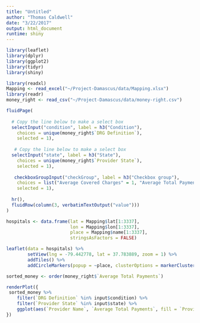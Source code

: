 ```yaml
---
title: "Untitled"
author: "Thomas Caldwell"
date: "3/22/2017"
output: html_document
runtime: shiny
---
```


```r
library(leaflet)
library(dplyr)
library(ggplot2)
library(tidyr)
library(shiny)
```

```r
library(readxl)
Mapping <- read_excel("~/Project-Damascus/data/Mapping.xlsx")
library(readr)
money_right <- read_csv("~/Project-Damascus/data/money-right.csv")
```

```r
fluidPage(
    
  # Copy the line below to make a select box 
  selectInput("condition", label = h3("Condition"), 
    choices = unique(money_right$`DRG Definition`), 
    selected = 1),
  
   # Copy the line below to make a select box 
  selectInput("state", label = h3("State"), 
    choices = unique(money_right$`Provider State`), 
    selected = 1),
  
   checkboxGroupInput("checkGroup", label = h3("Checkbox group"),
    choices = list("Average Covered Charges" = 1, "Average Total Payments" = 2, "Average Medicare Payments" = 3),
    selected = 1),
  
  hr(),
  fluidRow(column(3, verbatimTextOutput("value")))
)

```

```r
hospitals <- data.frame(lat = Mapping$lat[1:3337],
                        lon = Mapping$lon[1:3337],
                        place = Mapping$name[1:3337],
                        stringsAsFactors = FALSE)
```

```r
leaflet(data = hospitals) %>% 
        setView(lng = -79.442778, lat = 37.783889, zoom = 1) %>%
        addTiles() %>%
        addCircleMarkers(popup = ~place, clusterOptions = markerClusterOptions())
```


```r
sorted_money <- order(money_right$`Average Total Payments`)

renderPlot({
 sorted_money %>%
    filter(`DRG Definition` %in% input$condition) %>%
    filter(`Provider State` %in% input$state) %>%
    ggplot(aes(`Provider Name`, `Average Total Payments`, fill = `Provider Name`)) + geom_bar(stat = "identity") + theme(axis.text.x = element_blank()) + scale_x_discrete(limit = money_right$`Provider Name`[1:5])
})
```


